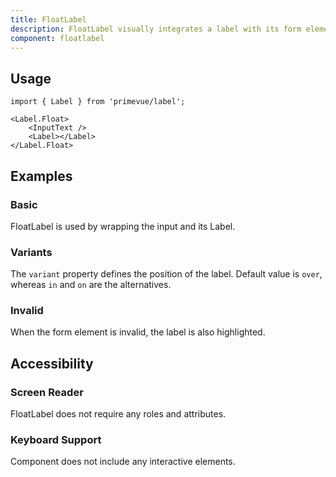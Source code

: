 ```yaml
---
title: FloatLabel
description: FloatLabel visually integrates a label with its form element.
component: floatlabel
---
```


## Usage

```tsx
import { Label } from 'primevue/label';
```

```tsx
<Label.Float>
    <InputText />
    <Label></Label>
</Label.Float>
```

## Examples

### Basic

FloatLabel is used by wrapping the input and its Label.

<DocComponentViewer name="floatlabel:basic-demo" />

### Variants

The `variant` property defines the position of the label. Default value is `over`, whereas `in` and `on` are the alternatives.

<DocComponentViewer name="floatlabel:variants-demo" />

### Invalid

When the form element is invalid, the label is also highlighted.

<DocComponentViewer name="floatlabel:invalid-demo" />

## Accessibility

### Screen Reader

FloatLabel does not require any roles and attributes.

### Keyboard Support

Component does not include any interactive elements.

